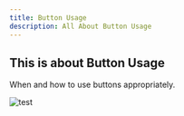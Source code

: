 ```yaml
---
title: Button Usage
description: All About Button Usage
---
```


## This is about Button Usage

When and how to use buttons appropriately.

![test](/assets/high_resolution_wallpaper_background_id_77700200424.jpg "test")  